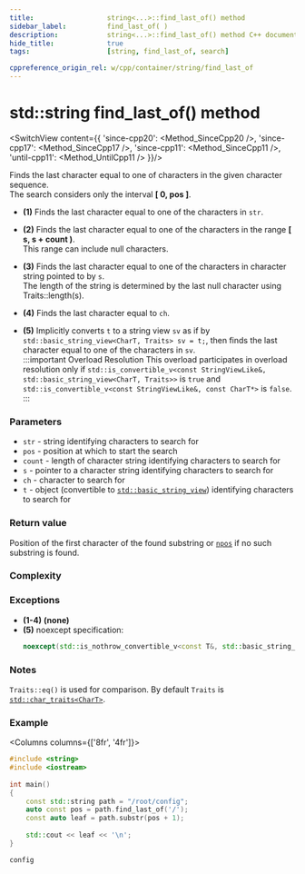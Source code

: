 ```yaml
---
title:					string<...>::find_last_of() method
sidebar_label:			find_last_of( )
description:			string<...>::find_last_of() method C++ documentation
hide_title:				true
tags:					[string, find_last_of, search]

cppreference_origin_rel: w/cpp/container/string/find_last_of
---
```




<!----------------- Codes ---------------------->

<!-- find_last_of() -->

# std::string find_last_of() method

<SwitchView content={{
	'since-cpp20': <Method_SinceCpp20 />,
	'since-cpp17': <Method_SinceCpp17 />,
	'since-cpp11': <Method_SinceCpp11 />,
	'until-cpp11': <Method_UntilCpp11 />
}}/>

Finds the last character equal to one of characters in the given character sequence.  
The search considers only the interval **[ 0, pos ]**.

 - **(1)** Finds the last character equal to one of the characters in `str`.

 - **(2)** Finds the last character equal to one of the characters in the range **[ s, s + count )**.  
	This range can include null characters.

 - **(3)** Finds the last character equal to one of the characters in character string pointed to by `s`.  
	 The length of the string is determined by the last null character using Traits::length(s).

 - **(4)** Finds the last character equal to `ch`.

 - **(5)** Implicitly converts `t` to a string view `sv` as if by `std::basic_string_view<CharT, Traits> sv = t;`, then finds the last character equal to one of the characters in `sv`.  
	:::important Overload Resolution
	This overload participates in overload resolution only if `std::is_convertible_v<const StringViewLike&, std::basic_string_view<CharT, Traits>>` is `true` and `std::is_convertible_v<const StringViewLike&, const CharT*>` is `false`.
	:::

### Parameters

 - `str` - string identifying characters to search for
 - `pos` - position at which to start the search
 - `count` - length of character string identifying characters to search for
 - `s` - pointer to a character string identifying characters to search for
 - `ch` - character to search for
 - `t` - object (convertible to [`std::basic_string_view`](../string_view)) identifying characters to search for

### Return value

Position of the first character of the found substring or [`npos`](#) if no such substring is found.

### Complexity


<ImproveSection />

### Exceptions

 - **(1-4)** **(none)**
 - **(5)** noexcept specification:
	```cpp
	noexcept(std::is_nothrow_convertible_v<const T&, std::basic_string_view<CharT, Traits>>)
	```

### Notes

`Traits::eq()` is used for comparison. By default `Traits` is [`std::char_traits<CharT>`](#).

### Example

<Columns columns={['8fr', '4fr']}>
<div>

```cpp
#include <string>
#include <iostream>
 
int main()
{
    const std::string path = "/root/config";
    auto const pos = path.find_last_of('/');
    const auto leaf = path.substr(pos + 1);
 
    std::cout << leaf << '\n';
}
```

</div>
<div>

```plaintext title="Output"
config
```

</div>
</Columns>
